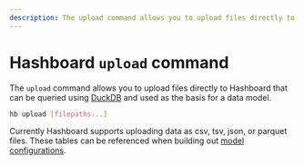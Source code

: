 ```yaml
---
description: The upload command allows you to upload files directly to Hashboard that can be queried using DuckDB
---
```



# Hashboard `upload` command

The `upload` command allows you to upload files directly to Hashboard that can be queried using [DuckDB](/docs/database-connections/duckdb) and used as the
basis for a data model.

```bash copy
hb upload [filepaths...]
```

Currently Hashboard supports uploading data as csv, tsv, json, or parquet files. These tables can be referenced when building out [model configurations](/docs/data-ops/config-schema/data-models).
